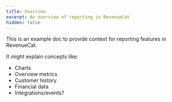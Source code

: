 ```yaml
---
title: Overview
excerpt: An overview of reporting in RevenueCat
hidden: false
---
```


This is an example doc to provide context for reporting features in RevenueCat.

It might explain concepts like:

- Charts
- Overview metrics
- Customer history
- Financial data
- Integrations/events?